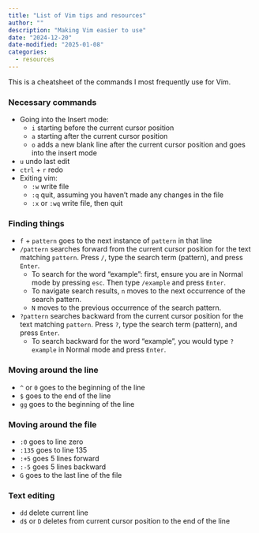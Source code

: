```yaml
---
title: "List of Vim tips and resources"
author: ""
description: "Making Vim easier to use"
date: "2024-12-20"
date-modified: "2025-01-08"
categories:
  - resources
---
```


This is a cheatsheet of the commands I most frequently use for Vim.

### Necessary commands

-   Going into the Insert mode:
    -   `i` starting before the current cursor position
    -   `a` starting after the current cursor position
    -   `o` adds a new blank line after the current cursor position and goes into the insert mode
-   `u` undo last edit
-   `ctrl` + `r` redo
-   Exiting vim:
    -   `:w` write file
    -   `:q` quit, assuming you haven't made any changes in the file
    -   `:x` or `:wq` write file, then quit

### Finding things

-   `f` + `pattern` goes to the next instance of `pattern` in that line
-   `/pattern` searches forward from the current cursor position for the text matching `pattern`. Press `/`, type the search term (pattern), and press `Enter`.
    -   To search for the word "example": first, ensure you are in Normal mode by pressing `esc`. Then type `/example` and press `Enter`.
    -   To navigate search results, `n` moves to the next occurrence of the search pattern.
    -   `N` moves to the previous occurrence of the search pattern.
-   `?pattern` searches backward from the current cursor position for the text matching `pattern`. Press `?`, type the search term (pattern), and press `Enter`.
    -   To search backward for the word "example", you would type `?example` in Normal mode and press `Enter`.

### Moving around the line

-   `^` or `0` goes to the beginning of the line
-   `$` goes to the end of the line
-   `gg` goes to the beginning of the line

### Moving around the file

-   `:0` goes to line zero
-   `:135` goes to line 135
-   `:+5` goes 5 lines forward
-   `:-5` goes 5 lines backward
-   `G` goes to the last line of the file

### Text editing

-   `dd` delete current line
-   `d$` or `D` deletes from current cursor position to the end of the line
